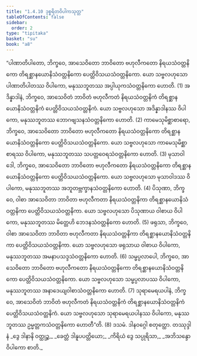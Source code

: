 ```yaml
---
title: "1.4.10 ဒုစ္စရိတဝိပါကသုတ္တ"
tableOfContents: false
sidebar:
  order: 2
type: "tipitaka"
basket: "su"
book: "a8"
---
```



<DynamicBreadcrumb />

<Division number="40" book="a8">

<Paragraph number="374" book="a8">
“ပါဏာတိပါတော, ဘိက္ခဝေ, အာသေဝိတော ဘာဝိတော ဗဟုလီကတော နိရယသံဝတ္တနိကော တိရစ္ဆာနယောနိသံဝတ္တနိကော ပေတ္တိဝိသယသံဝတ္တနိကော. ယော သဗ္ဗလဟုသော ပါဏာတိပါတဿ ဝိပါကော, မနုဿဘူတဿ အပ္ပါယုကသံဝတ္တနိကော ဟောတိ. (1)
</Paragraph>

<Paragraph number="375" book="a8">
အဒိန္နာဒါနံ, ဘိက္ခဝေ, အာသေဝိတံ ဘာဝိတံ ဗဟုလီကတံ နိရယသံဝတ္တနိကံ တိရစ္ဆာနယောနိသံဝတ္တနိကံ ပေတ္တိဝိသယသံဝတ္တနိကံ. ယော သဗ္ဗလဟုသော အဒိန္နာဒါနဿ ဝိပါကော, မနုဿဘူတဿ ဘောဂဗျသနသံဝတ္တနိကော ဟောတိ. (2)
</Paragraph>

<Paragraph number="376" book="a8">
ကာမေသုမိစ္ဆာစာရော, ဘိက္ခဝေ, အာသေဝိတော ဘာဝိတော ဗဟုလီကတော နိရယသံဝတ္တနိကော တိရစ္ဆာနယောနိသံဝတ္တနိကော ပေတ္တိဝိသယသံဝတ္တနိကော. ယော သဗ္ဗလဟုသော ကာမေသုမိစ္ဆာစာရဿ ဝိပါကော, မနုဿဘူတဿ သပတ္တဝေရသံဝတ္တနိကော ဟောတိ. (3)
</Paragraph>

<Paragraph number="377" book="a8">
မုသာဝါဒေါ, ဘိက္ခဝေ, အာသေဝိတော ဘာဝိတော ဗဟုလီကတော နိရယသံဝတ္တနိကော တိရစ္ဆာနယောနိသံဝတ္တနိကော ပေတ္တိဝိသယသံဝတ္တနိကော. ယော သဗ္ဗလဟုသော မုသာဝါဒဿ ဝိပါကော, မနုဿဘူတဿ အဘူတဗ္ဘက္ခာနသံဝတ္တနိကော ဟောတိ. (4)
</Paragraph>

<Paragraph number="378" book="a8">
ပိသုဏာ, ဘိက္ခဝေ, ဝါစာ အာသေဝိတာ ဘာဝိတာ ဗဟုလီကတာ နိရယသံဝတ္တနိကာ တိရစ္ဆာနယောနိသံဝတ္တနိကာ ပေတ္တိဝိသယသံဝတ္တနိကာ. ယော သဗ္ဗလဟုသော ပိသုဏာယ ဝါစာယ ဝိပါကော, မနုဿဘူတဿ မိတ္တေဟိ ဘေဒနသံဝတ္တနိကော ဟောတိ. (5)
</Paragraph>

<Paragraph number="379" book="a8">
ဖရုသာ, ဘိက္ခဝေ, ဝါစာ အာသေဝိတာ ဘာဝိတာ ဗဟုလီကတာ နိရယသံဝတ္တနိကာ တိရစ္ဆာနယောနိသံဝတ္တနိကာ ပေတ္တိဝိသယသံဝတ္တနိကာ. ယော သဗ္ဗလဟုသော ဖရုသာယ ဝါစာယ ဝိပါကော, မနုဿဘူတဿ အမနာပသဒ္ဒသံဝတ္တနိကော ဟောတိ. (6)
</Paragraph>

<Paragraph number="380" book="a8">
သမ္ဖပ္ပလာပေါ, ဘိက္ခဝေ, အာသေဝိတော ဘာဝိတော ဗဟုလီကတော နိရယသံဝတ္တနိကော တိရစ္ဆာနယောနိသံဝတ္တနိကော ပေတ္တိဝိသယသံဝတ္တနိကော. ယော သဗ္ဗလဟုသော သမ္ဖပ္ပလာပဿ ဝိပါကော, မနုဿဘူတဿ အနာဒေယျဝါစာသံဝတ္တနိကော ဟောတိ. (7)
</Paragraph>

<Paragraph number="381" book="a8">
သုရာမေရယပါနံ, ဘိက္ခဝေ, အာသေဝိတံ ဘာဝိတံ ဗဟုလီကတံ နိရယသံဝတ္တနိကံ တိရစ္ဆာနယောနိသံဝတ္တနိကံ ပေတ္တိဝိသယသံဝတ္တနိကံ. ယော သဗ္ဗလဟုသော သုရာမေရယပါနဿ ဝိပါကော, မနုဿဘူတဿ ဥမ္မတ္တကသံဝတ္တနိကော ဟောတီ”တိ. (8)

</Paragraph>
</Division>

<Paragraph number="382" type="center" book="a8">
ဒသမံ.



</Paragraph>

<Paragraph number="383" type="center" book="a8">
ဒါနဝဂ္ဂေါ စတုတ္ထော.



</Paragraph>

<Paragraph number="384" type="center" book="a8">
တဿုဒ္ဒါနံ


</Paragraph>

<Paragraph number="385" type="verses" book="a8">
_ဒွေ ဒါနာနိ ဝတ္ထုဉ္စ,_  
_ခေတ္တံ ဒါနူပပတ္တိယော;_  
_ကိရိယံ ဒွေ သပ္ပုရိသာ,_  
_အဘိသန္ဒော ဝိပါကော စာတိ._
</Paragraph>